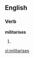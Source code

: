 
==English==

===Verb===
'''militarises'''

# {{third-person singular of|[[militarise]]}}

[[vi:militarises]]